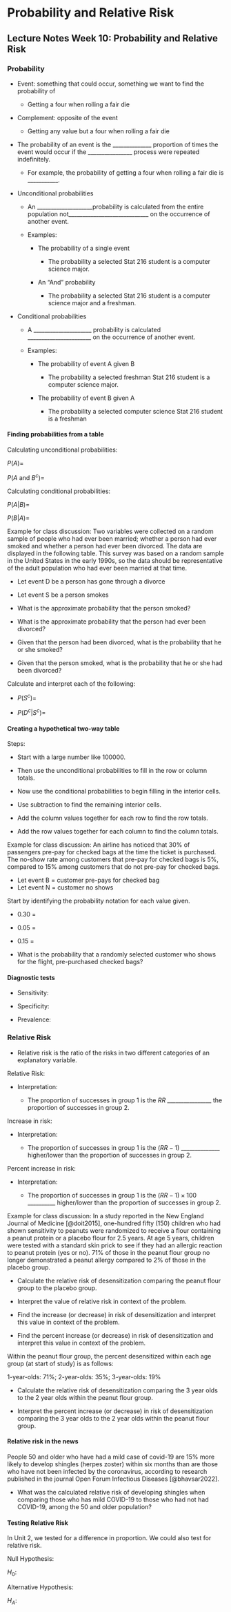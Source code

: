 # Probability and Relative Risk

## Lecture Notes Week 10: Probability and Relative Risk 


\setstretch{1}

### Probability {-}

\setstretch{1.5}

* Event: something that could occur, something we want to find the probability of 

    * Getting a four when rolling a fair die

* Complement: opposite of the event

    * Getting any value but a four when rolling a fair die

* The probability of an event is the ______________ proportion of times the event would occur if the ________________ process were repeated indefinitely. 

    * For example, the probability of getting a four when rolling a fair die is ___________.
    
* Unconditional probabilities

    * An ____________________probability is calculated from the entire population not_____________________________ 
    on the occurrence of another event.
    
    * Examples:

        * The probability of a single event
        
            * The probability a selected Stat 216 student is a computer science major.
            
        * An “And” probability
        
            * The probability a selected Stat 216 student is a computer science major and a freshman.
            
* Conditional probabilities

    * A _____________________ probability is calculated
_______________________ on the occurrence of another event.

    * Examples:
        
        * The probability of event A given B
        
            * The probability a selected freshman Stat 216 student is a computer science major.

        * The probability of event B given A
        
            * The probability a selected computer science Stat 216 student is a freshman
            
\setstretch{1}
            
#### Finding probabilities from a table {-}

\begin{center}
\begin{tabular}{|c|c|c|c|} \hline
\hspace{0.8in} & \hspace{0.35in} $A$ \hspace{.35in} & \hspace{0.35in} $A^c$  \hspace{0.35in} & \hspace{0.3in} Total \hspace{0.3in} \\ 
& & & \\ \hline
$B$& $A$ and $B$ & $A^c$ and $B$ & Total $B$ \\ 
& & & \\ \hline
$B^c$& $A$ and $B^c$ & $A^c$ and $B^c$ & Total $B^c$ \\ 
& & & \\ \hline
Total & Total $A$ & Total $A^c$ & TOTAL \\ 
& & & \\ \hline
\end{tabular}
\end{center}
\vspace{.1in}
            
\setstretch{1.5}

Calculating unconditional probabilities:

$P(A)=$

\vspace{0.2in}

$P(A$ and $B^c) =$

\vspace{0.2in}

Calculating conditional probabilities:


$P(A|B)=$

\vspace{0.2in}

$P(B|A) =$

\vspace{0.2in}

\setstretch{1}

Example for class discussion: Two variables were collected on a random sample of people who had ever been married; whether a person had ever smoked and whether a person had ever been divorced. The data are displayed in the following table. This survey was based on a random sample in the United States in the early 1990s, so the data should be representative of the adult population who had ever been married at that time. 

* Let event D be a person has gone through a divorce

* Let event S be a person smokes

\begin{center}
\begin{tabular}{|c|c|c|c|} \hline
\hspace{0.8in} & \hspace{0.35in} Has divorced \hspace{.35in} & \hspace{0.35in} Has never divorced  \hspace{0.35in} & \hspace{0.3in} Total \hspace{0.3in} \\ 
& & & \\ \hline
Smokes & 238 & 247 & 485 \\ 
& & & \\ \hline
Does not smoke & 374 & 810 & 1184 \\ 
& & & \\ \hline
Total & 612 & 1057 & 1669 \\ 
& & & \\ \hline
\end{tabular}
\end{center}
\vspace{.1in}

* What is the approximate probability that the person smoked? 

\vspace{0.5in}

* What is the approximate probability that the person had ever been divorced? 

\vspace{0.5in}

* Given that the person had been divorced, what is the probability that he or she smoked? 

\vspace{0.5in}

* Given that the person smoked, what is the probability that he or she had been divorced? 

\vspace{0.5in}

Calculate and interpret each of the following:

\setstretch{1.5}

* $P(S^c)=$

\vspace{0.6in}

* $P(D^c|S^c)=$

\vspace{0.6in}

\setstretch{1}

#### Creating a hypothetical two-way table {-}

Steps:

* Start with a large number like 100000.  

* Then use the unconditional probabilities to fill in the row or column totals. 

* Now use the conditional probabilities to begin filling in the interior cells.  

* Use subtraction to find the remaining interior cells.

* Add the column values together for each row to find the row totals.

* Add the row values together for each column to find the column totals.

\newpage

Example for class discussion:  An airline has noticed that 30\% of passengers pre-pay for checked bags at the time the ticket is purchased.  The no-show rate among customers that pre-pay for checked bags is 5\%, compared to 15\% among customers that do not pre-pay for checked bags.

* Let event B = customer pre-pays for checked bag
* Let event N = customer no shows

\setstretch{1.5}

Start by identifying the probability notation for each value given.

* 0.30 = 

\vspace{0.1in}

* 0.05 = 

\vspace{0.1in}

* 0.15 = 

\vspace{0.1in}

\setstretch{1}

\begin{center}
\begin{tabular}{|c|c|c|c|} \hline
\hspace{0.8in} & \hspace{0.35in} $B$ \hspace{.35in} & \hspace{0.35in} $B^c$  \hspace{0.35in} & \hspace{0.3in} Total \hspace{0.3in} \\ 
& & & \\ \hline
$N$& & & \\ 
& & & \\ \hline
$N^c$& & & \\ 
& & & \\ \hline
Total & & & 100,000 \\ 
& & & \\ \hline
\end{tabular}
\end{center}
\vspace{.1in}

* What is the probability that a randomly selected customer who shows for the flight, pre-purchased checked bags?

\vspace{1in}

#### Diagnostic tests {-}

* Sensitivity:

\vspace{0.3in}

* Specificity:

\vspace{0.3in}

* Prevalence:

\vspace{0.3in}

### Relative Risk {-}

* Relative risk is the ratio of the risks in two different categories of an explanatory variable.

Relative Risk:

\vspace{0.3in}

\setstretch{1.5}

* Interpretation:

    * The proportion of successes in group 1 is the $RR$ ________________ the proportion of successes in group 2.

Increase in risk:

\vspace{0.3in}

* Interpretation:

    * The proportion of successes in group 1 is the $(RR-1)$ ______________ 
higher/lower than the proportion of successes in group 2.

Percent increase in risk:

\vspace{0.3in}

* Interpretation:

    * The proportion of successes in group 1 is the $(RR-1)\times 100$ __________ higher/lower than the proportion of successes in group 2.
    
\setstretch{1}

Example for class discussion: In a study reported in the New England Journal of Medicine [@doit2015], one-hundred fifty (150) children who had shown sensitivity to peanuts were randomized to receive a flour containing a peanut protein or a placebo flour for 2.5 years. At age 5 years, children were tested with a standard skin prick to see if they had an allergic reaction to peanut protein (yes or no). 71% of those in the peanut flour group no longer demonstrated a peanut allergy compared to 2% of those in the placebo group.

* Calculate the relative risk of desensitization comparing the peanut flour group to the placebo group.

\vspace{0.8in}

* Interpret the value of relative risk in context of the problem.

\vspace{0.6in}

* Find the increase (or decrease) in risk of desensitization and interpret this value in context of the problem.

\vspace{1in}

* Find the percent increase (or decrease) in risk of desensitization and interpret this value in context of the problem.

\vspace{1in}

Within the peanut flour group, the percent desensitized within each age group (at start of study) is as follows:

1-year-olds: 71\%; 2-year-olds: 35\%; 3-year-olds: 19\%

* Calculate the relative risk of desensitization comparing the 3 year olds to the 2 year olds within the peanut flour group. 

\vspace{0.8in}

* Interpret the percent increase (or decrease) in risk of desensitization comparing the 3 year olds to the 2 year olds within the peanut flour group.

\vspace{0.8in}

#### Relative risk in the news {-}

People 50 and older who have had a mild case of covid-19 are 15\% more likely to develop shingles (herpes zoster) within six months than are those who have not been infected by the coronavirus, according to research published in the journal Open Forum Infectious Diseases [@bhavsar2022]. 

* What was the calculated relative risk of developing shingles when comparing those who has mild COVID-19 to those who had not had COVID-19, among the 50 and older population?

\vspace{0.8in}

#### Testing Relative Risk {-}

In Unit 2, we tested for a difference in proportion.  We could also test for relative risk.

\setstretch{1.5}

Null Hypothesis:

$H_0:$

\vspace{0.2in}

Alternative Hypothesis:

$H_A:$

\vspace{0.2in}

\setstretch{1}


\newpage
